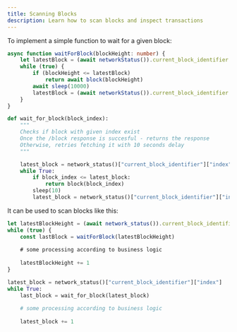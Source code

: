 ```yaml
---
title: Scanning Blocks
description: Learn how to scan blocks and inspect transactions
---
```



To implement a simple function to wait for a given block:

<Tabs>
<TabItem value="ts" label="TypeScript">

```ts
async function waitForBlock(blockHeight: number) {
    let latestBlock = (await networkStatus()).current_block_identifier.index
    while (true) {
        if (blockHeight <= latestBlock)
            return await block(blockHeight)
        await sleep(10000)
        latestBlock = (await networkStatus()).current_block_identifier.index
    }
}
```

</TabItem>

<TabItem value="py" label="Python">

```python
def wait_for_block(block_index):
    """
    Checks if block with given index exist
    Once the /block response is succesful - returns the response
    Otherwise, retries fetching it with 10 seconds delay
    """

    latest_block = network_status()["current_block_identifier"]["index"]
    while True:
        if block_index <= latest_block:
            return block(block_index)
        sleep(10)
        latest_block = network_status()["current_block_identifier"]["index"]
```

</TabItem>
</Tabs>

It can be used to scan blocks like this:

<Tabs>
<TabItem value="ts" label="TypeScript">

```ts
let latestBlockHeight = (await network_status()).current_block_identifier.index
while (true) {
    const lastBlock = waitForBlock(latestBlockHeight)
    
    # some processing according to business logic
    
    latestBlockHeight += 1
}
```

</TabItem>

<TabItem value="py" label="Python">

```python
latest_block = network_status()["current_block_identifier"]["index"]
while True:
    last_block = wait_for_block(latest_block)
    
    # some processing according to business logic
    
    latest_block += 1
```

</TabItem>
</Tabs>